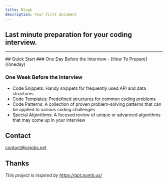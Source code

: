 ```yaml
---
title: Nlogk
description: Your first document
---
```


## Last minute preparation for your coding interview.

<hr/>
## Quick Start
### One Day Before the Interview
- [How To Prepare](/oneday)

### One Week Before the Interview
- Code Snippets: Handy snippets for frequently used API and data structures
- Code Templates: Predefined structures for common coding problems
- Code Patterns: A collection of proven problem-solving patterns that can be applied to various coding challenges
- Special Algorithms: A focused review of unique or advanced algorithms that may come up in your interview


## Contact

contact@osjobs.net

## Thanks

*This project is inspired by https://gpt.pomb.us/*